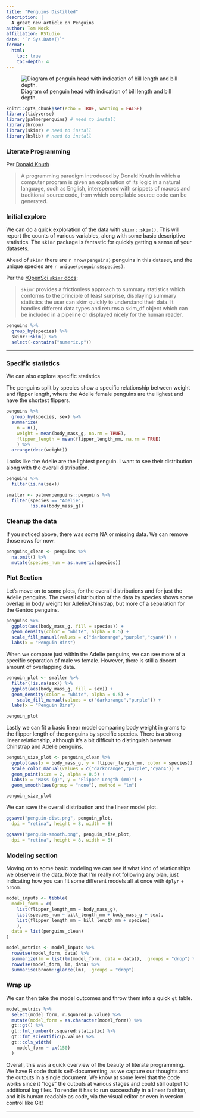 ```yaml
---
title: "Penguins Distilled"
description: |
  A great new article on Penguins
author: Tom Mock
affiliation: RStudio
date: "`r Sys.Date()`"
format:
  html:
    toc: true
    toc-depth: 4
---
```


![Diagram of penguin head with indication of bill length and bill depth.](https://allisonhorst.github.io/palmerpenguins/reference/figures/culmen_depth.png)

```r
knitr::opts_chunk$set(echo = TRUE, warning = FALSE)
library(tidyverse)
library(palmerpenguins) # need to install
library(broom) 
library(skimr) # need to install
library(bslib) # need to install
```

### Literate Programming

Per [Donald Knuth](https://en.wikipedia.org/wiki/Literate_programming)

> A programming paradigm introduced by Donald Knuth in which a computer program is given an explanation of its logic in a natural language, such as English, interspersed with snippets of macros and traditional source code, from which compilable source code can be generated.

### Initial explore

We can do a quick exploration of the data with `skimr::skim()`. This will report the counts of various variables, along with some basic descriptive statistics. The `skimr` package is fantastic for quickly getting a sense of your datasets.

Ahead of `skimr` there are `r nrow(penguins)` penguins in this dataset, and the unique species are `r unique(penguins$species)`.

Per the [rOpenSci `skimr` docs](https://docs.ropensci.org/skimr/index.html):

> `skimr` provides a frictionless approach to summary statistics which conforms to the principle of least surprise, displaying summary statistics the user can skim quickly to understand their data. It handles different data types and returns a skim_df object which can be included in a pipeline or displayed nicely for the human reader.

```r
penguins %>% 
  group_by(species) %>% 
  skimr::skim() %>% 
  select(-contains("numeric.p"))
```

------------------------------------------------------------------------

### Specific statistics

We can also explore specific statistics

The penguins split by species show a specific relationship between weight and flipper length, where the Adelie female penguins are the lighest and have the shortest flippers.

```r
penguins %>% 
  group_by(species, sex) %>% 
  summarize(
    n = n(), 
    weight = mean(body_mass_g, na.rm = TRUE),
    flipper_length = mean(flipper_length_mm, na.rm = TRUE)
    ) %>% 
  arrange(desc(weight))
```

Looks like the Adelie are the lightest penguin. I want to see their distribution along with the overall distribution.

```r
penguins %>% 
  filter(is.na(sex))
```

```r
smaller <- palmerpenguins::penguins %>% 
  filter(species == "Adelie", 
         !is.na(body_mass_g))
```

### Cleanup the data

If you noticed above, there was some NA or missing data. We can remove those rows for now.

```r
penguins_clean <- penguins %>% 
  na.omit() %>% 
  mutate(species_num = as.numeric(species))
```

### Plot Section

Let's move on to some plots, for the overall distributions and for just the Adelie penguins. The overall distribution of the data by species shows some overlap in body weight for Adelie/Chinstrap, but more of a separation for the Gentoo penguins.

```r
penguins %>% 
  ggplot(aes(body_mass_g, fill = species)) + 
  geom_density(color = "white", alpha = 0.5) +
  scale_fill_manual(values = c("darkorange","purple","cyan4")) +
  labs(x = "Penguin Bins")
```

When we compare just within the Adelie penguins, we can see more of a specific separation of male vs female. However, there is still a decent amount of overlapping data.

```r
penguin_plot <- smaller %>% 
  filter(!is.na(sex)) %>% 
  ggplot(aes(body_mass_g, fill = sex)) + 
  geom_density(color = "white", alpha = 0.5) +
    scale_fill_manual(values = c("darkorange","purple")) +
  labs(x = "Penguin Bins")

penguin_plot
```

Lastly we can fit a basic linear model comparing body weight in grams to the flipper length of the penguins by specific species. There is a strong linear relationship, although it's a bit difficult to distinguish between Chinstrap and Adelie penguins.

```r
penguin_size_plot <- penguins_clean %>% 
  ggplot(aes(x = body_mass_g, y = flipper_length_mm, color = species)) + 
  scale_color_manual(values = c("darkorange","purple","cyan4")) +
  geom_point(size = 2, alpha = 0.5) +
  labs(x = "Mass (g)", y = "Flipper Length (mm)") +
  geom_smooth(aes(group = "none"), method = "lm")

penguin_size_plot
```

We can save the overall distribution and the linear model plot.

```r
ggsave("penguin-dist.png", penguin_plot, 
  dpi = "retina", height = 8, width = 8)

ggsave("penguin-smooth.png", penguin_size_plot, 
  dpi = "retina", height = 8, width = 8)
```

### Modeling section

Moving on to some basic modeling we can see if what kind of relationships we observe in the data. Note that I'm really not following any plan, just indicating how you can fit some different models all at once with `dplyr` + `broom`.

```r
model_inputs <- tibble(
  model_form = c(
    list(flipper_length_mm ~ body_mass_g),
    list(species_num ~ bill_length_mm + body_mass_g + sex),
    list(flipper_length_mm ~ bill_length_mm + species)
    ),
  data = list(penguins_clean)
) 

model_metrics <- model_inputs %>% 
  rowwise(model_form, data) %>% 
  summarize(lm = list(lm(model_form, data = data)), .groups = "drop") %>% 
  rowwise(model_form, lm, data) %>% 
  summarise(broom::glance(lm), .groups = "drop")
```

### Wrap up

We can then take the model outcomes and throw them into a quick `gt` table.

```r
model_metrics %>% 
  select(model_form, r.squared:p.value) %>% 
  mutate(model_form = as.character(model_form)) %>% 
  gt::gt() %>% 
  gt::fmt_number(r.squared:statistic) %>% 
  gt::fmt_scientific(p.value) %>% 
  gt::cols_width(
    model_form ~ px(150)
  )
```

Overall, this was a quick overview of the beauty of literate programming. We have R code that is self-documenting, as we capture our thoughts and the outputs in a single document. We know at some level that the code works since it "logs" the outputs at various stages and could still output to additional log files. To render it has to run successfully in a linear fashion, and it is human readable as code, via the visual editor or even in version control like Git!

------------------------------------------------------------------------